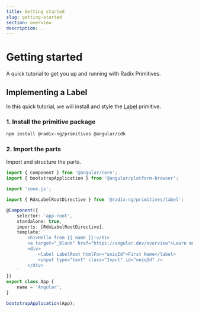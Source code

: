 ```yaml
---
title: Getting started
slug: getting-started
section: overview
description: .
---
```


# Getting started

<Description>A quick tutorial to get you up and running with Radix Primitives.</Description>

## Implementing a Label
In this quick tutorial, we will install and style the [Label](/primitives/components/label) primitive.

### 1. Install the primitive package

```bash
npm install @radix-ng/primitives @angular/cdk
```

### 2. Import the parts

Import and structure the parts.


```typescript
import { Component } from '@angular/core';
import { bootstrapApplication } from '@angular/platform-browser';

import 'zone.js';

import { RdxLabelRootDirective } from '@radix-ng/primitives/label';

@Component({
    selector: 'app-root',
    standalone: true,
    imports: [RdxLabelRootDirective],
    template: `
        <h1>Hello from {{ name }}!</h1>
        <a target="_blank" href="https://angular.dev/overview">Learn more about Angular</a>
        <div>
            <label LabelRoot htmlFor="uniqId">First Name</label>
            <input type="text" class="Input" id="uniqId" />
        </div>
    `
})
export class App {
    name = 'Angular';
}

bootstrapApplication(App);
```
